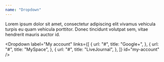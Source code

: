 ```yaml
---
name: "Dropdown"
---
```


Lorem ipsum dolor sit amet, consectetur adipiscing elit vivamus vehicula
turpis eu quam vehicula porttitor. Donec tincidunt volutpat sem, vitae
hendrerit mauris auctor id.


<Dropdown
  label="My account"
  links={[
    {
      url: "#",
      title: "Google+",
    },
    {
      url: "#",
      title: "MySpace",
    },
    {
      url: "#",
      title: "LiveJournal",
    },
  ]}
  id="my-account"
/>
